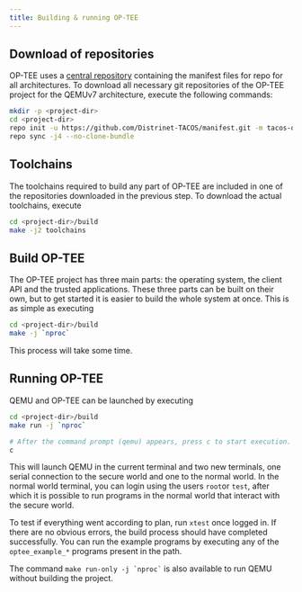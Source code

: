 ```yaml
---
title: Building & running OP-TEE
---
```


## Download of repositories

OP-TEE uses a [central repository](https://github.com/Distrinet-TACOS/manifest.git) containing the manifest files for repo for all architectures. To download all necessary git repositories of the OP-TEE project for the QEMUv7 architecture, execute the following commands:

``` bash
mkdir -p <project-dir>
cd <project-dir>
repo init -u https://github.com/Distrinet-TACOS/manifest.git -m tacos-qemu.xml
repo sync -j4 --no-clone-bundle
```

## Toolchains

The toolchains required to build any part of OP-TEE are included in one of the repositories downloaded in the previous step. To download the actual toolchains, execute

``` bash
cd <project-dir>/build
make -j2 toolchains
```

## Build OP-TEE

The OP-TEE project has three main parts: the operating system, the client API and the trusted applications. These three parts can be built on their own, but to get started it is easier to build the whole system at once. This is as simple as executing

``` bash
cd <project-dir>/build
make -j `nproc`
```

This process will take some time.

## Running OP-TEE

QEMU and OP-TEE can be launched by executing

``` bash
cd <project-dir>/build
make run -j `nproc`

# After the command prompt (qemu) appears, press c to start execution.
c
```

This will launch QEMU in the current terminal and two new terminals, one serial connection to the secure world and one to the normal world. In the normal world terminal, you can login using the users `root`or `test`, after which it is possible to run programs in the normal world that interact with the secure world.

To test if everything went according to plan, run `xtest` once logged in. If there are no obvious errors, the build process should have completed successfully. You can run the example programs by executing any of the `optee_example_*` programs present in the path.

The command ``make run-only -j `nproc` `` is also available to run QEMU without building the project.
